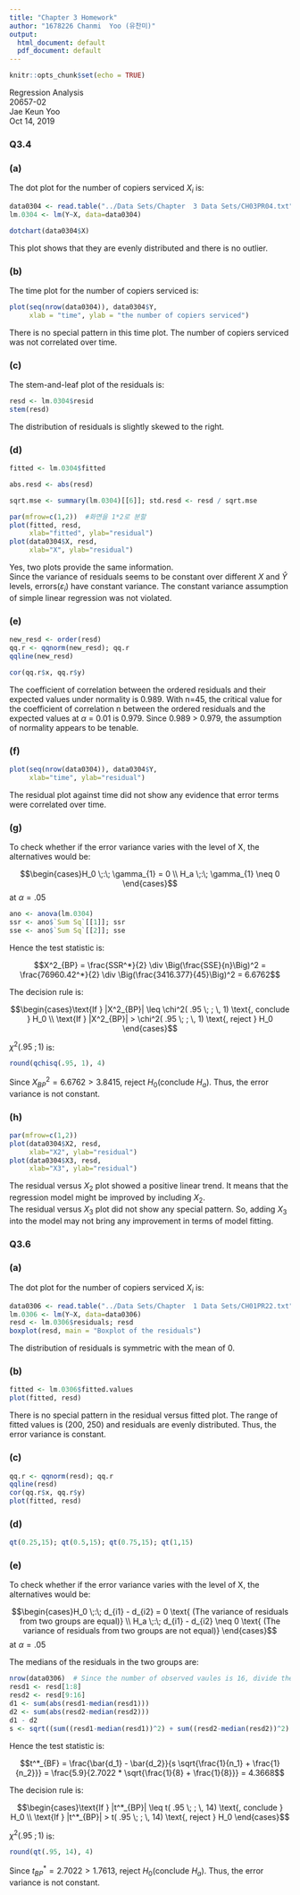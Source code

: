 ---
title: "Chapter 3 Homework"
author: "1678226 Chanmi  Yoo (유찬미)"
output:
  html_document: default
  pdf_document: default
---

```{r setup, include=FALSE}
knitr::opts_chunk$set(echo = TRUE)
```

Regression Analysis  
20657-02  
Jae Keun Yoo  
Oct 14, 2019  


### Q3.4  
### (a)

The dot plot for the number of copiers serviced $X_i$ is:

```{r}
data0304 <- read.table("../Data Sets/Chapter  3 Data Sets/CH03PR04.txt"); names(data0304) <- c("Y", "X", "X2", "X3")
lm.0304 <- lm(Y~X, data=data0304)

dotchart(data0304$X)
```

This plot shows that they are evenly distributed and there is no outlier.
  
### (b)

The time plot for the number of copiers serviced is:

```{r}
plot(seq(nrow(data0304)), data0304$Y, 
     xlab = "time", ylab = "the number of copiers serviced")
```
  
There is no special pattern in this time plot. The number of copiers serviced was not correlated over time.
  
### (c)

The stem-and-leaf plot of the residuals is:

```{r}
resd <- lm.0304$resid
stem(resd)
```

The distribution of residuals is slightly skewed to the right.  
  
  
### (d)
  
```{r}
fitted <- lm.0304$fitted

abs.resd <- abs(resd)

sqrt.mse <- summary(lm.0304)[[6]]; std.resd <- resd / sqrt.mse

par(mfrow=c(1,2))  #화면을 1*2로 분할 
plot(fitted, resd,
     xlab="fitted", ylab="residual") 
plot(data0304$X, resd,
     xlab="X", ylab="residual") 
```
  
Yes, two plots provide the same information.  
Since the variance of residuals seems to be constant over different $X$ and $\hat Y$ levels, errors($\varepsilon_i$) have constant variance. The constant variance assumption of simple linear regression was not violated.     

### (e)  
  
```{r}
new_resd <- order(resd)
qq.r <- qqnorm(new_resd); qq.r
qqline(new_resd)

cor(qq.r$x, qq.r$y)

```

The coefficient of correlation between the ordered residuals and their expected values under normality is 0.989. With n=45, the critical value for the coefficient of correlation n between the ordered residuals and the expected values at $\alpha$ = 0.01 is 0.979. Since 0.989 > 0.979, the assumption of normality appears to be tenable.  
  
### (f)  

```{r}
plot(seq(nrow(data0304)), data0304$Y,
     xlab="time", ylab="residual")

```
 
The residual plot against time did not show any evidence that error terms were correlated over time.  

### (g)
  
To check whether if the error variance varies with the level of X, the alternatives would be:  

$$\begin{cases}H_0 \;:\;  \gamma_{1} = 0 \\
H_a \;:\; \gamma_{1} \neq 0
\end{cases}$$ at $\alpha = .05$ 
  
```{r}
ano <- anova(lm.0304)
ssr <- ano$`Sum Sq`[[1]]; ssr
sse <- ano$`Sum Sq`[[2]]; sse 

```
    
Hence the test statistic is:  

$$X^2_{BP} = \frac{SSR^*}{2} \div \Big(\frac{SSE}{n}\Big)^2 = \frac{76960.42^*}{2} \div \Big(\frac{3416.377}{45}\Big)^2 = 6.6762$$
  
The decision rule is:

$$\begin{cases}\text{If } |X^2_{BP}| \leq  \chi^2( .95 \; ; \, 1) \text{, conclude } H_0  \\
\text{If } |X^2_{BP}| >  \chi^2( .95 \; ; \, 1) \text{, reject } H_0 \end{cases}$$
  
$\chi^2( .95 \; ; \, 1)$ is:

```{r}
round(qchisq(.95, 1), 4)
```  
  
Since $X^2_{BP} = 6.6762 > 3.8415$, reject $H_0$(conclude $H_a$). Thus, the error variance is not constant.  

### (h)

```{r}
par(mfrow=c(1,2)) 
plot(data0304$X2, resd,
     xlab="X2", ylab="residual")
plot(data0304$X3, resd,
     xlab="X3", ylab="residual")
``` 

The residual versus $X_2$ plot showed a positive linear trend. It means that the regression model might be improved by including $X_2$.  
The residual versus $X_3$ plot did not show any special pattern. So, adding $X_3$ into the model may not bring any improvement in terms of model fitting.  
  
  
### Q3.6  
### (a)

The dot plot for the number of copiers serviced $X_i$ is:

```{r}
data0306 <- read.table("../Data Sets/Chapter  1 Data Sets/CH01PR22.txt"); names(data0306) <- c("Y", "X")
lm.0306 <- lm(Y~X, data=data0306)
resd <- lm.0306$residuals; resd
boxplot(resd, main = "Boxplot of the residuals")
```

The distribution of residuals is symmetric with the mean of 0.  

### (b)
  
```{r}
fitted <- lm.0306$fitted.values
plot(fitted, resd)
```
  
There is no special pattern in the residual versus fitted plot. The range of fitted values is (200, 250) and residuals are evenly distributed. Thus, the error variance is constant.  
  
### (c)
  
```{r}
qq.r <- qqnorm(resd); qq.r
qqline(resd)
cor(qq.r$x, qq.r$y)
plot(fitted, resd)
```

### (d)

```{r}
qt(0.25,15); qt(0.5,15); qt(0.75,15); qt(1,15)

```

### (e)

To check whether if the error variance varies with the level of X, the alternatives would be:  

$$\begin{cases}H_0 \;:\;  d_{i1} - d_{i2} = 0 \text{ (The variance of residuals from two groups are equal)} \\
H_a \;:\;  d_{i1} - d_{i2} \neq 0 \text{ (The variance of residuals from two groups are not equal)}
\end{cases}$$ at $\alpha = .05$ 

The medians of the residuals in the two groups are:
  
```{r}
nrow(data0306)  # Since the number of observed vaules is 16, divide the groups in to size of 8 each.
resd1 <- resd[1:8]
resd2 <- resd[9:16]
d1 <- sum(abs(resd1-median(resd1)))
d2 <- sum(abs(resd2-median(resd2)))
d1 - d2
s <- sqrt((sum((resd1-median(resd1))^2) + sum((resd2-median(resd2))^2) ) / nrow(data0306) - 2); s
```
    
Hence the test statistic is:  

$$t^*_{BF} = \frac{\bar{d_1} - \bar{d_2}}{s \sqrt{\frac{1}{n_1} + \frac{1}{n_2}}} = \frac{5.9}{2.7022 * \sqrt{\frac{1}{8} + \frac{1}{8}}} = 4.3668$$
  
The decision rule is:

$$\begin{cases}\text{If } |t^*_{BP}| \leq  t( .95 \; ; \, 14) \text{, conclude } H_0  \\
\text{If } |t^*_{BP}| >  t( .95 \; ; \, 14) \text{, reject } H_0 \end{cases}$$
  
$\chi^2( .95 \; ; \, 1)$ is:

```{r}
round(qt(.95, 14), 4)
```  
  
Since $t^*_{BP} = 2.7022 > 1.7613$, reject $H_0$(conclude $H_a$). Thus, the error variance is not constant.  


